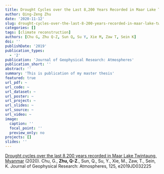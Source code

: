 ```yaml
---
title: Drought Cycles over the Last 8,200 Years Recorded in Maar Lake Twintaung, Myanmar
author: Qing-Zeng Zhu
date: '2020-11-12'
slug: drought-cycles-over-the-last-8-200-years-recorded-in-maar-lake-twintaung-myanmar
categories: []
tags: [climate reconstruction]
authors: [Chu G, Zhu Q-Z, Sun Q, Su Y, Xie M, Zaw T, Sein K]
doi: ''
publishDate: '2019'
publication_types:
  - '2'
publication: 'Journal of Geophysical Research: Atmospheres'
publication_short: ''
abstract: ''
summary: 'This is publication of my master thesis'
featured: true
url_pdf: ~
url_code: ~
url_dataset: ~
url_poster: ~
url_project: ~
url_slides: ~
url_source: ~
url_video: ~
image:
  caption: ''
  focal_point: ''
  preview_only: no
projects: []
slides: ''
---
```

[Drought cycles over the last 8,200 years recorded in Maar Lake Twintaung, Myanmar](https://agupubs.onlinelibrary.wiley.com/doi/abs/10.1029/2019JD032225)
(2020). Chu, G., **Zhu, Q-Z**., Sun, Q., Su, Y., Xie, M., Zaw, T., Sein, K. Journal of Geophysical Research: Atmospheres, 125, e2019JD032225


 

